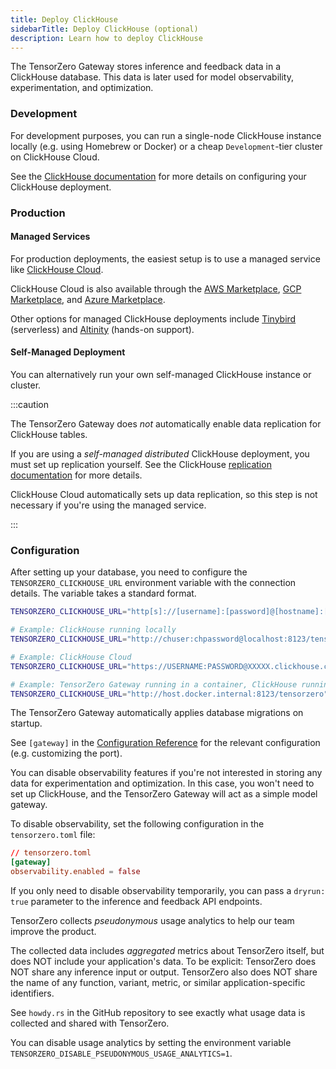 ```yaml
---
title: Deploy ClickHouse
sidebarTitle: Deploy ClickHouse (optional)
description: Learn how to deploy ClickHouse
---
```


The TensorZero Gateway stores inference and feedback data in a ClickHouse database.
This data is later used for model observability, experimentation, and optimization.

### Development

For development purposes, you can run a single-node ClickHouse instance locally (e.g. using Homebrew or Docker) or a cheap `Development`-tier cluster on ClickHouse Cloud.

See the <a href="https://clickhouse.com/docs/en/install" target="_blank">ClickHouse documentation</a> for more details on configuring your ClickHouse deployment.

### Production

#### Managed Services

For production deployments, the easiest setup is to use a managed service like <a href="https://clickhouse.com/cloud" target="_blank">ClickHouse Cloud</a>.

ClickHouse Cloud is also available through the <a href="https://aws.amazon.com/marketplace/pp/prodview-jettukeanwrfc" target="_blank">AWS Marketplace</a>, <a href="https://console.cloud.google.com/marketplace/product/clickhouse-public/clickhouse-cloud" target="_blank">GCP Marketplace</a>, and <a href="https://azuremarketplace.microsoft.com/en-us/marketplace/apps/clickhouse.clickhouse_cloud" target="_blank">Azure Marketplace</a>.

Other options for managed ClickHouse deployments include <a href="https://www.tinybird.co/" target="_blank">Tinybird</a> (serverless) and <a href="https://www.altinity.com/" target="_blank">Altinity</a> (hands-on support).

#### Self-Managed Deployment

You can alternatively run your own self-managed ClickHouse instance or cluster.

:::caution

The TensorZero Gateway does _not_ automatically enable data replication for ClickHouse tables.

If you are using a _self-managed distributed_ ClickHouse deployment, you must set up replication yourself.
See the ClickHouse [replication documentation](https://clickhouse.com/docs/en/engines/table-engines/mergetree-family/replication#converting-from-mergetree-to-replicatedmergetree) for more details.

ClickHouse Cloud automatically sets up data replication, so this step is not necessary if you're using the managed service.

:::

### Configuration

After setting up your database, you need to configure the `TENSORZERO_CLICKHOUSE_URL` environment variable with the connection details.
The variable takes a standard format.

```bash title=".env"
TENSORZERO_CLICKHOUSE_URL="http[s]://[username]:[password]@[hostname]:[port]/[database]"

# Example: ClickHouse running locally
TENSORZERO_CLICKHOUSE_URL="http://chuser:chpassword@localhost:8123/tensorzero"

# Example: ClickHouse Cloud
TENSORZERO_CLICKHOUSE_URL="https://USERNAME:PASSWORD@XXXXX.clickhouse.cloud:8443/tensorzero"

# Example: TensorZero Gateway running in a container, ClickHouse running on host machine
TENSORZERO_CLICKHOUSE_URL="http://host.docker.internal:8123/tensorzero"
```

The TensorZero Gateway automatically applies database migrations on startup.

See `[gateway]` in the [Configuration Reference](/docs/gateway/configuration-reference/) for the relevant configuration (e.g. customizing the port).

<Accordion title="Disabling Observability (Not Recommended)">

You can disable observability features if you're not interested in storing any data for experimentation and optimization.
In this case, you won't need to set up ClickHouse, and the TensorZero Gateway will act as a simple model gateway.

To disable observability, set the following configuration in the `tensorzero.toml` file:

```toml
// tensorzero.toml
[gateway]
observability.enabled = false
```

If you only need to disable observability temporarily, you can pass a `dryrun: true` parameter to the inference and feedback API endpoints.

</Accordion>

<Accordion title="Disabling Pseudonymous Usage Analytics">

TensorZero collects _pseudonymous_ usage analytics to help our team improve the product.

The collected data includes _aggregated_ metrics about TensorZero itself, but does NOT include your application's data.
To be explicit: TensorZero does NOT share any inference input or output.
TensorZero also does NOT share the name of any function, variant, metric, or similar application-specific identifiers.

See `howdy.rs` in the GitHub repository to see exactly what usage data is collected and shared with TensorZero.

You can disable usage analytics by setting the environment variable `TENSORZERO_DISABLE_PSEUDONYMOUS_USAGE_ANALYTICS=1`.

</Accordion>
